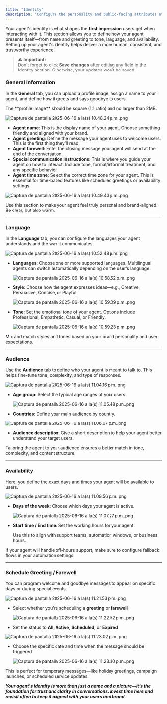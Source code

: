 ```yaml
---
title: "Identity"
description: "Configure the personality and public-facing attributes of your agent. This includes name, greeting, tone, audience, availability, and scheduled messages."
---
```


Your agent's identity is what shapes the **first impression** users get when interacting with it. This section allows you to define how your agent presents itself—from name and greeting to tone, language, and availability. Setting up your agent's identity helps deliver a more human, consistent, and trustworthy experience.

> **⚠️ Important:**\
> Don’t forget to click **Save changes** after editing any field in the Identity section. Otherwise, your updates won’t be saved.

### General Information

In the **General** tab, you can upload a profile image, assign a name to your agent, and define how it greets and says goodbye to users.

<Note>
  The **profile image** should be square (1:1 ratio) and no larger than 2MB.
</Note>

![Captura de pantalla 2025-06-16 a la(s) 10.48.24 p.m..png](/images/Capturadepantalla2025-06-16ala\(s\)10.48.24p.m..png)

- **Agent name**: This is the display name of your agent. Choose something friendly and aligned with your brand.
- **Agent greeting**: Define the message your agent uses to welcome users. This is the first thing they’ll read.
- **Agent farewell**: Enter the closing message your agent will send at the end of the conversation.
- **Special communication instructions**: This is where you guide your agent on how to interact. Include tone, formal/informal treatment, and any specific behavior.
- **Agent time zone**: Select the correct time zone for your agent. This is essential for time-based features like scheduled greetings or availability settings.

![Captura de pantalla 2025-06-16 a la(s) 10.49.43 p.m..png](/images/Capturadepantalla2025-06-16ala\(s\)10.49.43p.m..png)

<Tip>
  Use this section to make your agent feel truly personal and brand-aligned. Be clear, but also warm.
</Tip>

---

### Language

In the **Language** tab, you can configure the languages your agent understands and the way it communicates.

![Captura de pantalla 2025-06-16 a la(s) 10.52.48 p.m..png](/images/Capturadepantalla2025-06-16ala\(s\)10.52.48p.m..png)

- **Languages**: Choose one or more supported languages. Multilingual agents can switch automatically depending on the user’s language.

  ![Captura de pantalla 2025-06-16 a la(s) 10.58.52 p.m..png](/images/Capturadepantalla2025-06-16ala\(s\)10.58.52p.m..png)
- **Style**: Choose how the agent expresses ideas—e.g., Creative, Persuasive, Concise, or Playful.

  ![Captura de pantalla 2025-06-16 a la(s) 10.59.09 p.m..png](/images/Capturadepantalla2025-06-16ala\(s\)10.59.09p.m..png)
- **Tone**: Set the emotional tone of your agent. Options include Professional, Empathetic, Casual, or Friendly.

  ![Captura de pantalla 2025-06-16 a la(s) 10.59.23 p.m..png](/images/Capturadepantalla2025-06-16ala\(s\)10.59.23p.m..png)

<Tip>
  Mix and match styles and tones based on your brand personality and user expectations.
</Tip>

---

### Audience

Use the **Audience** tab to define who your agent is meant to talk to. This helps fine-tune tone, complexity, and type of responses.

![Captura de pantalla 2025-06-16 a la(s) 11.04.16 p.m..png](/images/Capturadepantalla2025-06-16ala\(s\)11.04.16p.m..png)

- **Age group**: Select the typical age ranges of your users.

  ![Captura de pantalla 2025-06-16 a la(s) 11.05.48 p.m..png](/images/Capturadepantalla2025-06-16ala\(s\)11.05.48p.m..png)
- **Countries**: Define your main audience by country.

![Captura de pantalla 2025-06-16 a la(s) 11.06.07 p.m..png](/images/Capturadepantalla2025-06-16ala\(s\)11.06.07p.m..png)

- **Audience description**: Give a short description to help your agent better understand your target users.

<Note>
  Tailoring the agent to your audience ensures a better match in tone, complexity, and content structure.
</Note>

---

### Availability

Here, you define the exact days and times your agent will be available to users.

![Captura de pantalla 2025-06-16 a la(s) 11.09.56 p.m..png](/images/Capturadepantalla2025-06-16ala\(s\)11.09.56p.m..png)

- **Days of the week**: Choose which days your agent is active.

  ![Captura de pantalla 2025-06-16 a la(s) 11.07.27 p.m..png](/images/Capturadepantalla2025-06-16ala\(s\)11.07.27p.m..png)
- **Start time / End time**: Set the working hours for your agent.

  Use this to align with support teams, automation windows, or business hours.

<Tip>
  If your agent will handle off-hours support, make sure to configure fallback flows in your automation settings.
</Tip>

---

### Schedule Greeting / Farewell

You can program welcome and goodbye messages to appear on specific days or during special events.

![Captura de pantalla 2025-06-16 a la(s) 11.21.53 p.m..png](/images/Capturadepantalla2025-06-16ala\(s\)11.21.53p.m..png)

- Select whether you're scheduling a **greeting** or **farewell**

  ![Captura de pantalla 2025-06-16 a la(s) 11.22.52 p.m..png](/images/Capturadepantalla2025-06-16ala\(s\)11.22.52p.m..png)
- Set the status to **All, Active**, **Scheduled**, or **Expired**

![Captura de pantalla 2025-06-16 a la(s) 11.23.02 p.m..png](/images/Capturadepantalla2025-06-16ala\(s\)11.23.02p.m..png)

- Choose the specific date and time when the message should be triggered

  ![Captura de pantalla 2025-06-16 a la(s) 11.23.30 p.m..png](/images/Capturadepantalla2025-06-16ala\(s\)11.23.30p.m..png)

<Note>
  This is perfect for temporary messages—like holiday greetings, campaign launches, or scheduled service updates.
</Note>

**_Your agent's identity is more than just a name and a picture—it’s the foundation for trust and clarity in conversations. Invest time here and revisit often to keep it aligned with your users and brand._**